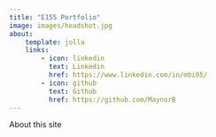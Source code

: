 ```yaml
---
title: "E155 Portfolio"
image: images/headshot.jpg
about:
    template: jolla
    links:
        - icon: linkedin
          text: Linkedin
          href: https://www.linkedin.com/in/mbi05/
        - icon: github
          text: Github
          href: https://github.com/MaynorB
---
```


About this site
